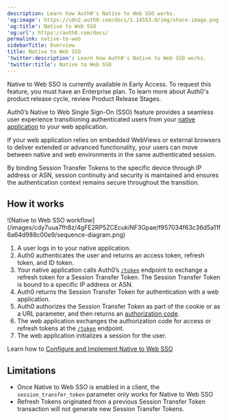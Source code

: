 ```yaml
---
description: Learn how Auth0's Native to Web SSO works.
'og:image': https://cdn2.auth0.com/docs/1.14553.0/img/share-image.png
'og:title': Native to Web SSO
'og:url': https://auth0.com/docs/
permalink: native-to-web
sidebarTitle: Overview
title: Native to Web SSO
'twitter:description': Learn how Auth0's Native to Web SSO works.
'twitter:title': Native to Web SSO
---
```

<Callout icon="file-lines" color="#0EA5E9" iconType="regular">

Native to Web SSO is currently available in Early Access. To request this feature, you must have an Enterprise plan. To learn more about Auth0's product release cycle, review Product Release Stages.

</Callout>

Auth0’s Native to Web <Tooltip tip="Single Sign-On (SSO): Service that, after a user logs into one applicaton, automatically logs that user in to other applications." cta="View Glossary" href="/docs/glossary?term=Single+Sign-On">Single Sign-On</Tooltip> (SSO) feature provides a seamless user experience transitioning authenticated users from your [native application](/docs/authenticate/login/native-login) to your web application.

If your web application relies on embedded WebViews or external browsers to deliver extended or advanced functionality, your users can move between native and web environments in the same authenticated session.

By binding Session Transfer Tokens to the specific device through IP address or ASN, session continuity and security is maintained and ensures the authentication context remains secure throughout the transition.

## How it works

<Frame>![Native to Web SSO workflow](/images/cdy7uua7fh8z/4gFE2RP5ZCEcukiNF3Gpae/f957034f63c36d5a11f6a64d988c00e9/sequence-diagram.png)</Frame>

1. A user logs in to your native application.
2. Auth0 authenticates the user and returns an access token, refresh token, and ID token.
3. Your native application calls Auth0’s [`/token`](https://auth0.com/docs/api/authentication/authorization-code-flow-with-pkce/get-token-pkce) endpoint to exchange a refresh token for a Session Transfer Token. The Session Transfer Token is bound to a specific IP address or ASN.
4. Auth0 returns the Session Transfer Token for authentication with a web application.
5. Auth0 authorizes the Session Transfer Token as part of the cookie or as a URL parameter, and then returns an [authorization code](/docs/get-started/authentication-and-authorization-flow/authorization-code-flow).
6. The web application exchanges the authorization code for access or refresh tokens at the [`/token`](https://auth0.com/docs/api/authentication/authorization-code-flow/get-token) endpoint.
7. The web application initializes a session for the user.

Learn how to [Configure and Implement Native to Web SSO](/docs/authenticate/single-sign-on/native-to-web/configure-implement-native-to-web)

## Limitations

* Once Native to Web SSO is enabled in a client, the `session_transfer_token` parameter only works for Native to Web SSO
* <Tooltip tip="Refresh Token: Token used to obtain a renewed Access Token without forcing users to log in again." cta="View Glossary" href="/docs/glossary?term=Refresh+Tokens">Refresh Tokens</Tooltip> originated from a previous Session Transfer Token transaction will not generate new Session Transfer Tokens.